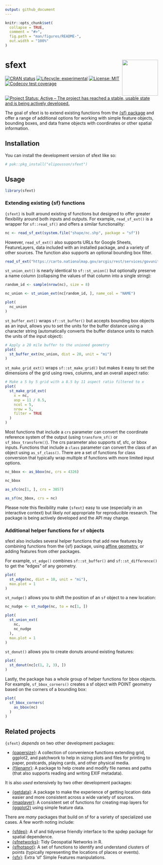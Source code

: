 ```yaml
---
output: github_document
---
```


<!-- README.md is generated from README.Rmd. Please edit that file -->

```r
knitr::opts_chunk$set(
  collapse = TRUE,
  comment = "#>",
  fig.path = "man/figures/README-",
  out.width = "100%"
)
```

# sfext <a href="https://elipousson.github.io/sfext/"><img src="man/figures/logo.png" align="right" height="118" /></a>

<!-- badges: start -->
[![CRAN status](https://www.r-pkg.org/badges/version/sfext)](https://CRAN.R-project.org/package=sfext)
[![Lifecycle: experimental](https://img.shields.io/badge/lifecycle-experimental-orange.svg)](https://lifecycle.r-lib.org/articles/stages.html#experimental)
 [![License: MIT](https://img.shields.io/badge/License-MIT-yellow.svg)](https://opensource.org/licenses/MIT)
[![Codecov test coverage](https://codecov.io/gh/elipousson/sfext/branch/main/graph/badge.svg)](https://app.codecov.io/gh/elipousson/sfext?branch=main)
[![Project Status: Active – The project has reached a stable, usable state and is being actively developed.](https://www.repostatus.org/badges/latest/active.svg)](https://www.repostatus.org/#active)
<!-- badges: end -->

The goal of sfext is to extend existing functions from the [{sf} package](https://r-spatial.github.io/sf/) and offer a range of additional options for working with simple feature objects, bounding boxes, and data frame objects with coordinates or other spatial information.

## Installation

You can install the development version of sfext like so:

``` r
# pak::pkg_install("elipousson/sfext")
```

## Usage

```r
library(sfext)
```

### Extending existing {sf} functions

`{sfext}` is built around existing sf functions but designed to offer greater flexibility around both inputs and outputs. For example, `read_sf_ext()` is a wrapper for `sf::read_sf()` and offers a similar functionality:

```r
nc <- read_sf_ext(system.file("shape/nc.shp", package = "sf"))
```

However, `read_sf_ext()` also supports URLs for Google Sheets, FeatureLayers, data included with an installed package, and a variety of other sources. The function also supports an optional bounding box filter.


```r
read_sf_ext("https://carto.nationalmap.gov/arcgis/rest/services/govunits/MapServer/29", bbox = as_bbox(nc))
```

`st_union_ext()` is nearly identical to `sf::st_union()` but optionally preserve a name column (collapsing the values of that column into a single string): 

```r
random_id <- sample(nrow(nc), size = 8)

nc_union <- st_union_ext(nc[random_id, ], name_col = "NAME")

plot(
  nc_union
)
```

`st_buffer_ext()` wraps `sf::st_buffer()` but accepts bounding box objects as an input, allows you to set the units for the buffer distance using a character string (automatically converts the buffer distance units to match the units of the input object):

```r
# Apply a 20 mile buffer to the unioned geometry
plot(
  st_buffer_ext(nc_union, dist = 20, unit = "mi")
)
```

`st_make_grid_ext()` wraps `sf::st_make_grid()` but makes it easy to set the dimensions of the grid using rows, columns, and an overall aspect ratio:

```r
# Make a 5 by 5 grid with a 8.5 by 11 aspect ratio filtered to x
plot(
  st_make_grid_ext(
    x = nc,
    asp = 11 / 8.5,
    ncol = 5,
    nrow = 5,
    filter = TRUE
  )
)
```

Most functions that include a `crs` parameter can convert the coordinate reference system of the output (using `transform_sf()` or `sf_bbox_transform()`). The crs parameter also supports sf, sfc, or bbox inputs. Functions that include a `class` parameter can convert the class of an object using `as_sf_class()`. There are a set of functions for class conversion that typically wrap multiple sf functions with more limited input options.

```r
nc_bbox <- as_bbox(nc, crs = 4326)

nc_bbox

as_sfc(nc[1, ], crs = 3857)

as_sf(nc_bbox, crs = nc)
```
Please note this flexibility make `{sfext}` easy to use (especially in an interactive context) but likely *not* appropriate for reproducible research. The package is being actively developed and the API may change.

### Additional helper functions for `sf` objects

sfext also includes several helper functions that add new features by combining functions from the {sf} package, using [affine geometry](https://r-spatial.github.io/sf/articles/sf3.html#affine-transformations), or adding features from other packages.

For example, `st_edge()` combines `sf::st_buffer()` and `sf::st_difference()` to get the "edges" of any geometry.

```r
plot(
  st_edge(nc, dist = 10, unit = "mi"),
  max.plot = 1
)
```

`st_nudge()` allows you to shift the position of an `sf` object to a new location:

```r
nc_nudge <- st_nudge(nc, to = nc[1, ])

plot(
  st_union_ext(
    nc,
    nc_nudge
  ),
  max.plot = 1
)
```

`st_donut()` allows you to create donuts around existing features:

```r
plot(
  st_donut(nc[c(1, 2, 3), ])
)
```

Lastly, the package has a whole group of helper functions for bbox objects. For example, `sf_bbox_corners()` creates a sf object with POINT geometry based on the corners of a bounding box:

```r
plot(
  sf_bbox_corners(
    as_bbox(nc)
  )
)
```

## Related projects

`{sfext}` *depends* on two other development packages:

- [{papersize}](https://elipousson.github.io/papersize/): A collection of convenience functions extending grid, ggplot2, and patchwork to help in sizing plots and files for printing to paper, postcards, playing cards, and other physical media.
- [{filenamr}](https://elipousson.github.io/filenamr/): A package to help create and modify file names and paths (that also supports reading and writing EXIF metadata).

It is also *used* extensively by two other development packages:

- [{getdata}](https://elipousson.github.io/getdata/): A package to make the experience of getting location data easier and more consistent across a wide variety of sources.
- [{maplayer}](https://elipousson.github.io/maplayer/): A consistent set of functions for creating map layers for [{ggplot2}](https://ggplot2.tidyverse.org/) using simple feature data.

There are *many* packages that build on sf for a variety of specialized use cases. A few worth noting include:

- [{sfdep}](https://github.com/JosiahParry/sfdep): A sf and tidyverse friendly interface to the spdep package for spatial dependence.
- [{sfnetworks}](https://github.com/luukvdmeer/sfnetworks):  Tidy Geospatial Networks in R.
- [{sfhotspot}](https://github.com/mpjashby/sfhotspot): A set of functions to identify and understand clusters of points (typically representing the locations of places or events).
- [{sfx}](https://seasmith.github.io/packages/sfx/): Extra ‘sf’ Simple Features manipulations.
